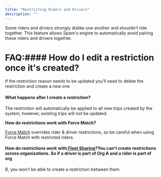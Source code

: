 ```yaml
---
title: "Restricting Riders and Drivers"
description: ""
---
```


Some riders and drivers strongly dislike one another and shouldn’t ride together. This feature allows Spare's engine to automatically avoid pairing these riders and drivers together.

# FAQ:#### How do I edit a restriction once it's created? 

If the restriction reason needs to be updated you’ll need to delete the restriction and create a new one

#### What happens after I create a restriction?

The restriction will automatically be applied to all new trips created by the system, however, existing trips will not be updated. 

**How do restrictions work with Force Match?**

[Force Match](https://help.sparelabs.com/en/articles/8959245-override-flexibilities#h_549f695a9f) overrides rider & driver restrictions, so be careful when using Force Match with restricted riders.

#### How do restrictions work with[ Fleet Sharing](https://help.sparelabs.com/en/articles/8984472-fleet-sharing)?You can’t create restrictions across organizations. So if a driver is part of Org A and a rider is part of org 

B, you won’t be able to create a restriction between them
